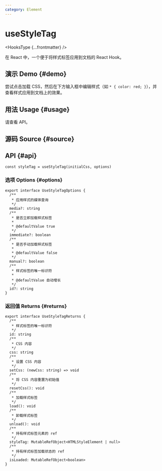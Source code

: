 ```yaml
---
category: Element
---
```


# useStyleTag


<HooksType {...frontmatter} />

在 React 中，一个便于将样式标签应用到文档的 React Hook。

## 演示 Demo \{#demo}

尝试点击加载 CSS，然后在下方输入框中编辑样式（如 `* { color: red; }`），并查看样式应用到文档上的效果。


<App />

## 用法 Usage \{#usage}

请查看 API。

## 源码 Source \{#source}


<Source />

## API \{#api}

```tsx
const styleTag = useStyleTag(initialCss, options)
```

### 选项 Options \{#options}

```tsx
export interface UseStyleTagOptions {
  /**
   * 应用样式的媒体查询
   */
  media?: string
  /**
   * 是否立即加载样式标签
   *
   * @defaultValue true
   */
  immediate?: boolean
  /**
   * 是否手动加载样式标签
   *
   * @defaultValue false
   */
  manual?: boolean
  /**
   * 样式标签的唯一标识符
   *
   * @defaultValue 自动增长
   */
  id?: string
}
```

### 返回值 Returns \{#returns}

```tsx
export interface UseStyleTagReturns {
  /**
   * 样式标签的唯一标识符
   */
  id: string
  /**
   * CSS 内容
   */
  css: string
  /**
   * 设置 CSS 内容
   */
  setCss: (newCss: string) => void
  /**
   * 将 CSS 内容重置为初始值
   */
  resetCss(): void
  /**
   * 加载样式标签
   */
  load(): void
  /**
   * 卸载样式标签
   */
  unload(): void
  /**
   * 持有样式标签元素的 ref
   */
  styleTag: MutableRefObject<HTMLStyleElement | null>
  /**
   * 持有样式标签加载状态的 ref
   */
  isLoaded: MutableRefObject<boolean>
}
```
